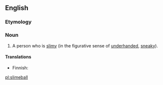 ==English==

===Etymology===
{{compound|slime|ball|lang=en}}

===Noun===
{{en-noun}}

# {{lb|en|slang|derogatory}} A person who is [[slimy]] (in the figurative sense of [[underhanded]], [[sneaky]]).

====Translations====
{{trans-top|slimy person}}
* Finnish: {{t+|fi|limanuljaska}}
{{trans-mid}}
{{trans-bottom}}

[[pl:slimeball]]